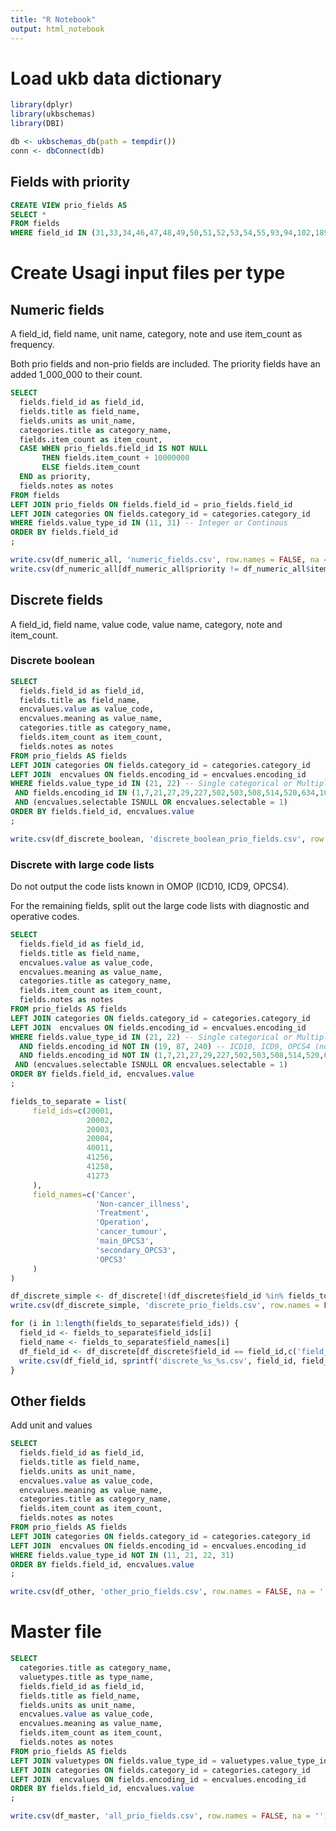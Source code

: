 ```yaml
---
title: "R Notebook"
output: html_notebook
---
```


# Load ukb data dictionary
```r
library(dplyr)
library(ukbschemas)
library(DBI)

db <- ukbschemas_db(path = tempdir())
conn <- dbConnect(db)
```
## Fields with priority
```sql
CREATE VIEW prio_fields AS 
SELECT *
FROM fields
WHERE field_id IN (31,33,34,46,47,48,49,50,51,52,53,54,55,93,94,102,189,190,191,1558,2335,2443,2453,2463,2473,2492,2724,2734,2744,2754,2764,2774,2784,2794,2804,2814,2824,2834,2844,2966,2976,2986,3062,3063,3064,3160,3536,3546,3786,3894,3992,4012,4022,4041,4056,4079,4080,4194,4689,4700,20001,20002,20003,20004,20006,20007,20008,20009,20010,30000,30001,30002,30003,30004,30010,30011,30012,30013,30014,30020,30021,30022,30023,30024,30030,30031,30032,30033,30034,30040,30041,30042,30043,30044,30050,30051,30052,30053,30054,30060,30061,30062,30063,30064,30070,30071,30072,30073,30074,30080,30081,30082,30083,30084,30090,30091,30092,30093,30094,30100,30101,30102,30103,30104,30110,30111,30112,30113,30114,30120,30121,30122,30123,30124,30130,30131,30132,30133,30134,30140,30141,30142,30143,30144,30150,30151,30152,30153,30154,30160,30161,30162,30163,30164,30170,30171,30172,30173,30174,30180,30181,30182,30183,30184,30190,30191,30192,30193,30194,30200,30201,30202,30203,30204,30210,30211,30212,30213,30214,30220,30221,30222,30223,30224,30230,30231,30232,30233,30234,30240,30241,30242,30243,30244,30250,30251,30252,30253,30254,30260,30261,30262,30263,30264,30270,30271,30272,30273,30274,30280,30281,30282,30283,30284,30290,30291,30292,30293,30294,30300,30301,30302,30303,30304,30314,30324,30334,30344,30354,30364,30374,30384,30394,30404,30414,30424,30500,30502,30503,30505,30510,30512,30513,30515,30520,30522,30523,30525,30530,30532,30533,30535,30600,30601,30602,30603,30604,30605,30606,30610,30611,30612,30613,30614,30615,30616,30620,30621,30622,30623,30624,30625,30626,30630,30631,30632,30633,30634,30635,30636,30640,30641,30642,30643,30644,30645,30646,30650,30651,30652,30653,30654,30655,30656,30660,30661,30662,30663,30664,30665,30666,30670,30671,30672,30673,30674,30675,30676,30680,30681,30682,30683,30684,30685,30686,30690,30691,30692,30693,30694,30695,30696,30700,30701,30702,30703,30704,30705,30706,30710,30711,30712,30713,30714,30715,30716,30720,30721,30722,30723,30724,30725,30726,30730,30731,30732,30733,30734,30735,30736,30740,30741,30742,30743,30744,30745,30746,30750,30751,30753,30754,30755,30756,30760,30761,30762,30763,30764,30765,30766,30770,30771,30772,30773,30774,30775,30776,30780,30781,30782,30783,30784,30785,30786,30790,30791,30792,30793,30794,30795,30796,30800,30801,30802,30803,30804,30805,30806,30810,30811,30812,30813,30814,30815,30816,30820,30821,30822,30823,30824,30825,30826,30830,30831,30832,30833,30834,30835,30836,30840,30841,30842,30843,30844,30845,30846,30850,30851,30852,30853,30854,30855,30856,30860,30861,30862,30863,30864,30865,30866,30870,30871,30872,30873,30874,30875,30876,30880,30881,30882,30883,30884,30885,30886,30890,30891,30892,30893,30894,30895,30896,30897,40000,40001,40002,40005,40006,40007,40008,40009,40010,40011,40012,40013,40014,40015,40016,40017,40018,40019,40020,40021,40022,40425,41149,41200,41201,41202,41203,41204,41205,41206,41207,41208,41209,41210,41211,41212,41213,41231,41232,41234,41235,41256,41257,41258,41259,41260,41261,41262,41263,41270,41271,41272,41273,41280,41281,41282,41283,2345,2355,2365,3809)
```

# Create Usagi input files per type
## Numeric fields
A field_id, field name, unit name, category, note and use item_count as frequency.

Both prio fields and non-prio fields are included. 
The priority fields have an added 1_000_000 to their count.

```sql
SELECT 
  fields.field_id as field_id, 
  fields.title as field_name, 
  fields.units as unit_name,
  categories.title as category_name,
  fields.item_count as item_count,
  CASE WHEN prio_fields.field_id IS NOT NULL
       THEN fields.item_count + 10000000
       ELSE fields.item_count
  END as priority,
  fields.notes as notes
FROM fields
LEFT JOIN prio_fields ON fields.field_id = prio_fields.field_id
LEFT JOIN categories ON fields.category_id = categories.category_id
WHERE fields.value_type_id IN (11, 31) -- Integer or Continous
ORDER BY fields.field_id
;
```

```R
write.csv(df_numeric_all, 'numeric_fields.csv', row.names = FALSE, na = '')
write.csv(df_numeric_all[df_numeric_all$priority != df_numeric_all$item_count,], 'numeric_prio_fields.csv', row.names = FALSE, na = '')
```


## Discrete fields
A field_id, field name, value code, value name, category, note and item_count.

### Discrete boolean
```sql
SELECT
  fields.field_id as field_id, 
  fields.title as field_name, 
  encvalues.value as value_code,
  encvalues.meaning as value_name,
  categories.title as category_name,
  fields.item_count as item_count,
  fields.notes as notes
FROM prio_fields AS fields
LEFT JOIN categories ON fields.category_id = categories.category_id
LEFT JOIN  encvalues ON fields.encoding_id = encvalues.encoding_id
WHERE fields.value_type_id IN (21, 22) -- Single categorical or Multiple categorical
 AND fields.encoding_id IN (1,7,21,27,29,227,502,503,508,514,520,634,1021,1022,8708,100008,100009,100010,100264,100267,100273,100280,100345,100349,100352,100416,100563,100564,100579,100599,100617,100631,100640,100668) -- All encodings with Yes/No
 AND (encvalues.selectable ISNULL OR encvalues.selectable = 1) 
ORDER BY fields.field_id, encvalues.value
;
```

```R
write.csv(df_discrete_boolean, 'discrete_boolean_prio_fields.csv', row.names = FALSE, na = '')
```

### Discrete with large code lists
Do not output the code lists known in OMOP (ICD10, ICD9, OPCS4).

For the remaining fields, split out the large code lists with diagnostic and operative codes.
```sql
SELECT 
  fields.field_id as field_id, 
  fields.title as field_name, 
  encvalues.value as value_code,
  encvalues.meaning as value_name,
  categories.title as category_name,
  fields.item_count as item_count,
  fields.notes as notes
FROM prio_fields AS fields
LEFT JOIN categories ON fields.category_id = categories.category_id
LEFT JOIN  encvalues ON fields.encoding_id = encvalues.encoding_id
WHERE fields.value_type_id IN (21, 22) -- Single categorical or Multiple categorical
  AND fields.encoding_id NOT IN (19, 87, 240) -- ICD10, ICD9, OPCS4 (note, OPCS3 is not OMOPed yet)
  AND fields.encoding_id NOT IN (1,7,21,27,29,227,502,503,508,514,520,634,1021,1022,8708,100008,100009,100010,100264,100267,100273,100280,100345,100349,100352,100416,100563,100564,100579,100599,100617,100631,100640,100668)
 AND (encvalues.selectable ISNULL OR encvalues.selectable = 1) 
ORDER BY fields.field_id, encvalues.value
;
```


```R
fields_to_separate = list(
     field_ids=c(20001, 
                 20002,
                 20003,
                 20004,
                 40011,
                 41256,
                 41258,
                 41273
     ),
     field_names=c('Cancer',
                   'Non-cancer_illness',
                   'Treatment',
                   'Operation',
                   'cancer_tumour',
                   'main_OPCS3',
                   'secondary_OPCS3',
                   'OPCS3'
     )
)

df_discrete_simple <- df_discrete[!(df_discrete$field_id %in% fields_to_separate$field_ids),]
write.csv(df_discrete_simple, 'discrete_prio_fields.csv', row.names = FALSE, na = '')

for (i in 1:length(fields_to_separate$field_ids)) {
  field_id <- fields_to_separate$field_ids[i]
  field_name <- fields_to_separate$field_names[i]
  df_field_id <- df_discrete[df_discrete$field_id == field_id,c('field_id','value_code','value_name')]
  write.csv(df_field_id, sprintf('discrete_%s_%s.csv', field_id, field_name), row.names = FALSE, na = '')
}

```


## Other fields
Add unit and values
```sql
SELECT 
  fields.field_id as field_id, 
  fields.title as field_name, 
  fields.units as unit_name,
  encvalues.value as value_code,
  encvalues.meaning as value_name,
  categories.title as category_name,
  fields.item_count as item_count,
  fields.notes as notes
FROM prio_fields AS fields
LEFT JOIN categories ON fields.category_id = categories.category_id
LEFT JOIN  encvalues ON fields.encoding_id = encvalues.encoding_id
WHERE fields.value_type_id NOT IN (11, 21, 22, 31)
ORDER BY fields.field_id, encvalues.value
;
```

```R
write.csv(df_other, 'other_prio_fields.csv', row.names = FALSE, na = '')
```

# Master file
```sql
SELECT 
  categories.title as category_name,
  valuetypes.title as type_name,
  fields.field_id as field_id, 
  fields.title as field_name, 
  fields.units as unit_name,
  encvalues.value as value_code,
  encvalues.meaning as value_name,
  fields.item_count as item_count,
  fields.notes as notes
FROM prio_fields AS fields
LEFT JOIN valuetypes ON fields.value_type_id = valuetypes.value_type_id
LEFT JOIN categories ON fields.category_id = categories.category_id
LEFT JOIN  encvalues ON fields.encoding_id = encvalues.encoding_id
ORDER BY fields.field_id, encvalues.value
;
```

```R
write.csv(df_master, 'all_prio_fields.csv', row.names = FALSE, na = '')
```
